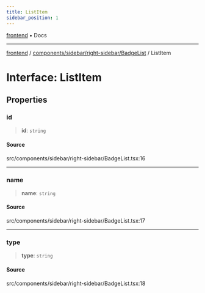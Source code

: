 ```yaml
---
title: ListItem
sidebar_position: 1
---
```


[frontend](../../../../..) • Docs

***

[frontend](../../../../..) / [components/sidebar/right-sidebar/BadgeList](..) / ListItem

# Interface: ListItem

## Properties

### id

> **id**: `string`

#### Source

src/components/sidebar/right-sidebar/BadgeList.tsx:16

***

### name

> **name**: `string`

#### Source

src/components/sidebar/right-sidebar/BadgeList.tsx:17

***

### type

> **type**: `string`

#### Source

src/components/sidebar/right-sidebar/BadgeList.tsx:18
